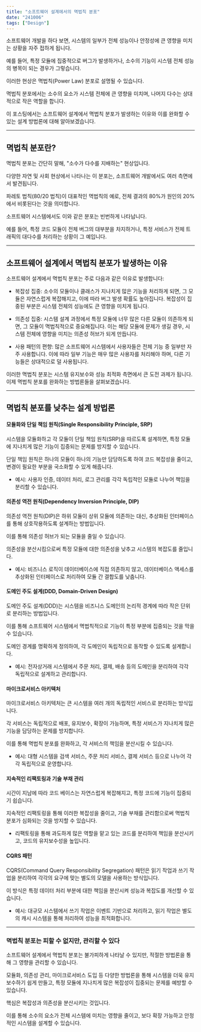 ```yaml
---
title: "소프트웨어 설계에서의 멱법칙 분포"
date: "241006"
tags: ["Design"]
---
```


소프트웨어 개발을 하다 보면, 시스템의 일부가 전체 성능이나 안정성에 큰 영향을 미치는 상황을 자주 접하게 됩니다.

예를 들어, 특정 모듈에 집중적으로 버그가 발생하거나, 소수의 기능이 시스템 전체 성능의 병목이 되는 경우가 그렇습니다.

이러한 현상은 멱법칙(Power Law) 분포로 설명될 수 있습니다.

멱법칙 분포에서는 소수의 요소가 시스템 전체에 큰 영향을 미치며, 나머지 다수는 상대적으로 작은 역할을 합니다.

이 포스팅에서는 소프트웨어 설계에서 멱법칙 분포가 발생하는 이유와 이를 완화할 수 있는 설계 방법론에 대해 알아보겠습니다.

---

## 멱법칙 분포란?

멱법칙 분포는 간단히 말해, "소수가 다수를 지배하는" 현상입니다.

다양한 자연 및 사회 현상에서 나타나는 이 분포는, 소프트웨어 개발에서도 여러 측면에서 발견됩니다.

파레토 법칙(80/20 법칙)이 대표적인 멱법칙의 예로, 전체 결과의 80%가 원인의 20%에서 비롯된다는 것을 의미합니다.

소프트웨어 시스템에서도 이와 같은 분포는 빈번하게 나타납니다.

예를 들어, 특정 코드 모듈이 전체 버그의 대부분을 차지하거나, 특정 서비스가 전체 트래픽의 대다수를 처리하는 상황이 그 예입니다.

---

## 소프트웨어 설계에서 멱법칙 분포가 발생하는 이유

소프트웨어 설계에서 멱법칙 분포는 주로 다음과 같은 이유로 발생합니다:

- 복잡성 집중: 소수의 모듈이나 클래스가 지나치게 많은 기능을 처리하게 되면, 그 모듈은 자연스럽게 복잡해지고, 이에 따라 버그 발생 확률도 높아집니다. 복잡성이 집중된 부분은 시스템 전체의 성능에도 큰 영향을 미치게 됩니다.

- 의존성 집중: 시스템 설계 과정에서 특정 모듈에 너무 많은 다른 모듈이 의존하게 되면, 그 모듈이 멱법칙적으로 중요해집니다. 이는 해당 모듈에 문제가 생길 경우, 시스템 전체에 영향을 미치는 의존성 허브가 되게 만듭니다.

- 사용 패턴의 편향: 많은 소프트웨어 시스템에서 사용자들은 전체 기능 중 일부만 자주 사용합니다. 이에 따라 일부 기능은 매우 많은 사용자를 처리해야 하며, 다른 기능들은 상대적으로 덜 사용됩니다.

이러한 멱법칙 분포는 시스템 유지보수와 성능 최적화 측면에서 큰 도전 과제가 됩니다. 이제 멱법칙 분포를 완화하는 방법론들을 살펴보겠습니다.

---

## 멱법칙 분포를 낮추는 설계 방법론

#### 모듈화와 단일 책임 원칙(Single Responsibility Principle, SRP)

시스템을 모듈화하고 각 모듈이 단일 책임 원칙(SRP)을 따르도록 설계하면, 특정 모듈에 지나치게 많은 기능이 집중되는 문제를 방지할 수 있습니다.

단일 책임 원칙은 하나의 모듈이 하나의 기능만 담당하도록 하여 코드 복잡성을 줄이고, 변경이 필요한 부분을 국소화할 수 있게 해줍니다.

- 예시: 사용자 인증, 데이터 처리, 로그 관리를 각각 독립적인 모듈로 나누어 책임을 분리할 수 있습니다.

#### 의존성 역전 원칙(Dependency Inversion Principle, DIP)

의존성 역전 원칙(DIP)은 하위 모듈이 상위 모듈에 의존하는 대신, 추상화된 인터페이스를 통해 상호작용하도록 설계하는 방법입니다.

이를 통해 의존성 허브가 되는 모듈을 줄일 수 있습니다.

의존성을 분산시킴으로써 특정 모듈에 대한 의존성을 낮추고 시스템의 복잡도를 줄입니다.

- 예시: 비즈니스 로직이 데이터베이스에 직접 의존하지 않고, 데이터베이스 액세스를 추상화된 인터페이스로 처리하여 모듈 간 결합도를 낮춥니다.

#### 도메인 주도 설계(DDD, Domain-Driven Design)

도메인 주도 설계(DDD)는 시스템을 비즈니스 도메인의 논리적 경계에 따라 작은 단위로 분리하는 방법입니다.

이를 통해 소프트웨어 시스템에서 멱법칙적으로 기능이 특정 부분에 집중되는 것을 막을 수 있습니다.

도메인 경계를 명확하게 정의하여, 각 도메인이 독립적으로 동작할 수 있도록 설계합니다.

- 예시: 전자상거래 시스템에서 주문 처리, 결제, 배송 등의 도메인을 분리하여 각각 독립적으로 설계하고 관리합니다.

#### 마이크로서비스 아키텍처

마이크로서비스 아키텍처는 큰 시스템을 여러 개의 독립적인 서비스로 분리하는 방식입니다.

각 서비스는 독립적으로 배포, 유지보수, 확장이 가능하며, 특정 서비스가 지나치게 많은 기능을 담당하는 문제를 방지합니다.

이를 통해 멱법칙 분포를 완화하고, 각 서비스의 책임을 분산시킬 수 있습니다.

- 예시: 대형 시스템을 검색 서비스, 주문 처리 서비스, 결제 서비스 등으로 나누어 각각 독립적으로 운영합니다.

#### 지속적인 리팩토링과 기술 부채 관리

시간이 지남에 따라 코드 베이스는 자연스럽게 복잡해지고, 특정 코드에 기능이 집중되기 쉽습니다.

지속적인 리팩토링을 통해 이러한 복잡성을 줄이고, 기술 부채를 관리함으로써 멱법칙 분포가 심화되는 것을 방지할 수 있습니다.

- 리팩토링을 통해 과도하게 많은 역할을 맡고 있는 코드를 분리하여 책임을 분산시키고, 코드의 유지보수성을 높입니다.

#### CQRS 패턴

CQRS(Command Query Responsibility Segregation) 패턴은 읽기 작업과 쓰기 작업을 분리하여 각각의 요구에 맞는 별도의 모델을 사용하는 방식입니다.

이 방식은 특정 데이터 처리 부분에 대한 책임을 분산시켜 성능과 복잡도를 개선할 수 있습니다.

- 예시: 대규모 시스템에서 쓰기 작업은 이벤트 기반으로 처리하고, 읽기 작업은 별도의 캐시 시스템을 통해 처리하여 성능을 최적화합니다.

---

### 멱법칙 분포는 피할 수 없지만, 관리할 수 있다

소프트웨어 설계에서 멱법칙 분포는 불가피하게 나타날 수 있지만, 적절한 방법론을 통해 그 영향을 관리할 수 있습니다.

모듈화, 의존성 관리, 마이크로서비스 도입 등 다양한 방법론을 통해 시스템을 더욱 유지보수하기 쉽게 만들고, 특정 모듈에 지나치게 많은 복잡성이 집중되는 문제를 예방할 수 있습니다.

핵심은 복잡성과 의존성을 분산시키는 것입니다.

이를 통해 소수의 요소가 전체 시스템에 미치는 영향을 줄이고, 보다 확장 가능하고 안정적인 시스템을 설계할 수 있습니다.
